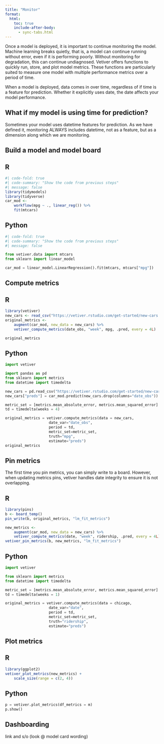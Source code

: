 ```yaml
---
title: "Monitor"
format:
  html:
    toc: true
    include-after-body:
      - sync-tabs.html
---
```


Once a model is deployed, it is important to continue monitoring the model. Machine learning breaks quietly, that is, a model can continue running without error, even if it is performing poorly. Without monitoring for degradation, this can continue undiagnosed. Vetiver offers functions to quickly run, store, and plot model metrics. These functions are particularly suited to measure one model with multiple performance metrics over a period of time.

When a model is deployed, data comes in over time, regardless of if time is a feature for prediction. Whether it explicitly uses date, the date affects your model performance.

::: callout-tip
## What if my model is using time for prediction?

Sometimes your model uses datetime features for prediction. As we have defined it, monitoring ALWAYS includes datetime, not as a feature, but as a dimension along which we are monitoring.

:::

## Build a model and model board

::: panel-tabset
## R

```r
#| code-fold: true
#| code-summary: "Show the code from previous steps"
#| message: false
library(tidymodels)
library(tidyverse)
car_mod <-
    workflow(mpg ~ ., linear_reg()) %>%
    fit(mtcars)
```

## Python

```python
#| code-fold: true
#| code-summary: "Show the code from previous steps"
#| message: false

from vetiver.data import mtcars
from sklearn import linear_model

car_mod = linear_model.LinearRegression().fit(mtcars, mtcars["mpg"])
```
:::


## Compute metrics

::: panel-tabset
## R

```r
library(vetiver)
new_cars <- read_csv("https://vetiver.rstudio.com/get-started/new-cars.csv")
original_metrics <-
    augment(car_mod, new_data = new_cars) %>%
    vetiver_compute_metrics(date_obs, "week", mpg, .pred, every = 4L)

original_metrics
```


## Python

```python
import vetiver

import pandas as pd
from sklearn import metrics
from datetime import timedelta

new_cars = pd.read_csv("https://vetiver.rstudio.com/get-started/new-cars.csv")
new_cars["preds"] = car_mod.predict(new_cars.drop(columns="date_obs"))

metric_set = [metrics.mean_absolute_error, metrics.mean_squared_error]
td = timedelta(weeks = 4)

original_metrics = vetiver.compute_metrics(data = new_cars, 
                    date_var="date_obs", 
                    period = td, 
                    metric_set=metric_set, 
                    truth="mpg", 
                    estimate="preds")
original_metrics
```

:::

## Pin metrics

The first time you pin metrics, you can simply write to a board. However, when updating metrics pins, vetiver handles date integrity to ensure it is not overlapping.

::: panel-tabset
## R

```r
library(pins)
b <- board_temp()
pin_write(b, original_metrics, "lm_fit_metrics")

new_metrics <-
    augment(car_mod, new_data = new_cars) %>%
    vetiver_compute_metrics(date, "week", ridership, .pred, every = 4L)
vetiver_pin_metrics(b, new_metrics, "lm_fit_metrics")
```



## Python

```python
import vetiver

from sklearn import metrics
from datetime import timedelta

metric_set = [metrics.mean_absolute_error, metrics.mean_squared_error]
td = timedelta(weeks = 1)

original_metrics = vetiver.compute_metrics(data = chicago, 
                    date_var="date", 
                    period = td, 
                    metric_set=metric_set, 
                    truth="ridership", 
                    estimate="preds")
```

:::


## Plot metrics

::: panel-tabset
## R

```r
library(ggplot2)
vetiver_plot_metrics(new_metrics) +
    scale_size(range = c(2, 4))
```


## Python

```python
p = vetiver.plot_metrics(df_metrics = m)
p.show()
```

:::

## Dashboarding

link and s/o (look @ model card wording)